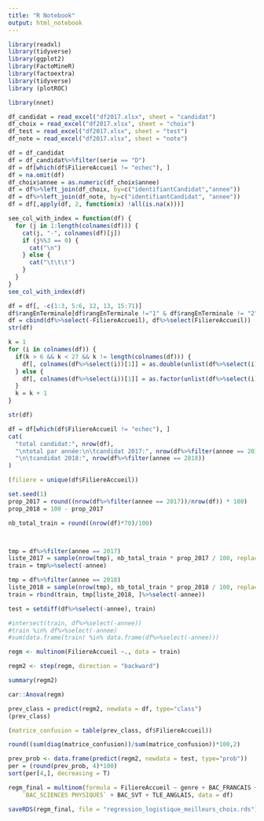 ```yaml
---
title: "R Notebook"
output: html_notebook
---
```


```r
library(readxl)
library(tidyverse)
library(ggplot2)
library(FactoMineR)
library(factoextra)
library(tidyverse)
library (plotROC)

library(nnet)
```


```r
df_candidat = read_excel("df2017.xlsx", sheet = "candidat")
df_choix = read_excel("df2017.xlsx", sheet = "choix")
df_test = read_excel("df2017.xlsx", sheet = "test")
df_note = read_excel("df2017.xlsx", sheet = "note")
```


```r
df = df_candidat
df = df_candidat%>%filter(serie == "D")
df = df[which(df$FiliereAccueil != "echec"), ]
df = na.omit(df)
df_choix$annee = as.numeric(df_choix$annee)
df = df%>%left_join(df_choix, by=c("identifiantCandidat","annee"))
df = df%>%left_join(df_note, by=c("identifiantCandidat", "annee"))
df = df[,apply(df, 2, function(x) !all(is.na(x)))]
```


```r
see_col_with_index = function(df) {
  for (j in 1:length(colnames(df))) {
    cat(j, "-", colnames(df)[j])
    if (j%%3 == 0) {
      cat("\n")
    } else {
      cat("\t\t\t")
    }
  }
}
see_col_with_index(df)
```

```r
df = df[, -c(1:3, 5:6, 12, 13, 15:71)]
df$rangEnTerminale[df$rangEnTerminale !="1" & df$rangEnTerminale != "2" & df$rangEnTerminale != "3"] = "0"
df = cbind(df%>%select(-FiliereAccueil), df%>%select(FiliereAccueil))
str(df)
```



```r
k = 1
for (i in colnames(df)) {
  if(k > 6 && k < 27 && k != length(colnames(df))) {
    df[, colnames(df%>%select(i))[1]] = as.double(unlist(df%>%select(i)))
  } else {
    df[, colnames(df%>%select(i))[1]] = as.factor(unlist(df%>%select(i)))
  }
  k = k + 1
}

str(df)
```

```r
df = df[which(df$FiliereAccueil != "echec"), ]
cat(
  "total candidat:", nrow(df), 
  "\ntotal par année:\n\tcandidat 2017:", nrow(df%>%filter(annee == 2017)),
  "\n\tcandidat 2018:", nrow(df%>%filter(annee == 2018))
)
```
```r
(filiere = unique(df$FiliereAccueil))
```



```r
set.seed(1)
prop_2017 = round((nrow(df%>%filter(annee == 2017))/nrow(df)) * 100)
prop_2018 = 100 - prop_2017

nb_total_train = round((nrow(df)*70)/100)



tmp = df%>%filter(annee == 2017)
liste_2017 = sample(nrow(tmp), nb_total_train * prop_2017 / 100, replace = FALSE)
train = tmp%>%select(-annee)

tmp = df%>%filter(annee == 2018)
liste_2018 = sample(nrow(tmp), nb_total_train * prop_2018 / 100, replace = FALSE)
train = rbind(train, tmp[liste_2018, ]%>%select(-annee))

test = setdiff(df%>%select(-annee), train)

#intersect(train, df%>%select(-annee))
#train %in% df%>%select(-annee)
#sum(data.frame(train) %in% data.frame(df%>%select(-annee)))
```


```r
regm <- multinom(FiliereAccueil ~., data = train)
```
```r
regm2 <- step(regm, direction = "backward")
```
```r
summary(regm2)
```

```r
car::Anova(regm)
```


```r
prev_class = predict(regm2, newdata = df, type="class")
(prev_class)
```

```r
(matrice_confusion = table(prev_class, df$FiliereAccueil))
```

```r
round((sum(diag(matrice_confusion))/sum(matrice_confusion))*100,2)
```

```r
prev_prob <- data.frame(predict(regm2, newdata = test, type="prob"))
per = (round(prev_prob, 4)*100)
sort(per[4,], decreasing = T)
```


```r
regm_final = multinom(formula = FiliereAccueil ~ genre + BAC_FRANCAIS + BAC_MATHEMATIQUES + 
    `BAC_SCIENCES PHYSIQUES` + BAC_SVT + TLE_ANGLAIS, data = df)

saveRDS(regm_final, file = "regression_logistique_meilleurs_choix.rds")
```


